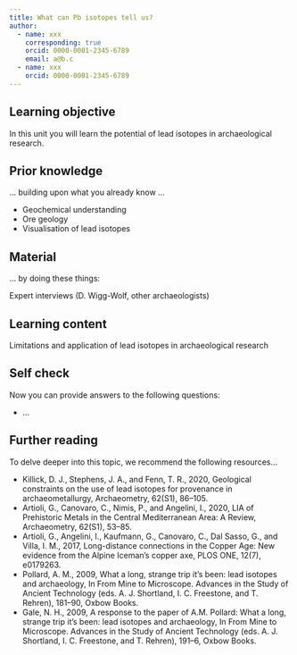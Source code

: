 ```yaml
---
title: What can Pb isotopes tell us?
author: 
  - name: xxx
    corresponding: true
    orcid: 0000-0001-2345-6789
    email: a@b.c
  - name: xxx
    orcid: 0000-0001-2345-6789
---
```


## Learning objective
In this unit you will learn the potential of lead isotopes in archaeological research.

## Prior knowledge
... building upon what you already know ... 

* Geochemical understanding
* Ore geology
* Visualisation of lead isotopes


## Material
... by doing these things: 

Expert interviews (D. Wigg-Wolf, other archaeologists)


## Learning content
Limitations and application of lead isotopes in archaeological research


## Self check
Now you can provide answers to the following questions: 

* ... 

## Further reading
To delve deeper into this topic, we recommend the following resources... 

* Killick, D. J., Stephens, J. A., and Fenn, T. R., 2020, Geological constraints on the use of lead isotopes for provenance in archaeometallurgy, Archaeometry, 62(S1), 86–105.
* Artioli, G., Canovaro, C., Nimis, P., and Angelini, I., 2020, LIA of Prehistoric Metals in the Central Mediterranean Area: A Review, Archaeometry, 62(S1), 53–85.
* Artioli, G., Angelini, I., Kaufmann, G., Canovaro, C., Dal Sasso, G., and Villa, I. M., 2017, Long-distance connections in the Copper Age: New evidence from the Alpine Iceman’s copper axe, PLOS ONE, 12(7), e0179263.
* Pollard, A. M., 2009, What a long, strange trip it’s been: lead isotopes and archaeology, In From Mine to Microscope. Advances in the Study of Ancient Technology (eds. A. J. Shortland, I. C. Freestone, and T. Rehren), 181–90, Oxbow Books.
* Gale, N. H., 2009, A response to the paper of A.M. Pollard: What a long, strange trip it’s been: lead isotopes and archaeology, In From Mine to Microscope. Advances in the Study of Ancient Technology (eds. A. J. Shortland, I. C. Freestone, and T. Rehren), 191–6, Oxbow Books.
